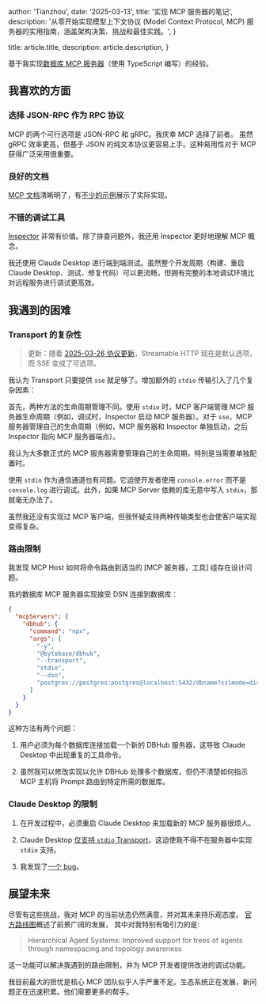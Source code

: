 
  author: 'Tianzhou',
  date: '2025-03-13',
  title: '实现 MCP 服务器的笔记',
  description:
    '从零开始实现模型上下文协议 (Model Context Protocol, MCP) 服务器的实用指南，涵盖架构决策、挑战和最佳实践。',
}

  title: article.title,
  description: article.description,
}


基于我实现[数据库 MCP 服务器](https://github.com/bytebase/dbhub/)（使用 TypeScript 编写）的经验。

## 我喜欢的方面

### 选择 JSON-RPC 作为 RPC 协议

MCP 的两个可行选项是 JSON-RPC 和 gRPC。我庆幸 MCP 选择了前者。
虽然 gRPC 效率更高，但基于 JSON 的纯文本协议更容易上手。这种易用性对于 MCP 获得广泛采用很重要。

### 良好的文档

[MCP 文档](https://modelcontextprotocol.io/introduction)清晰明了，有[不少的示例](https://modelcontextprotocol.io/examples)展示了实际实现。

### 不错的调试工具

[Inspector](https://modelcontextprotocol.io/docs/tools/inspector) 非常有价值。除了排查问题外，我还用 Inspector 更好地理解 MCP 概念。

我还使用 Claude Desktop 进行端到端测试。虽然整个开发周期（构建、重启 Claude Desktop、测试、修复代码）可以更流畅，但拥有完整的本地调试环境比对远程服务进行调试更高效。

## 我遇到的困难

### Transport 的复杂性

> 更新：随着 [2025-03-26 协议更新](https://github.com/modelcontextprotocol/specification/pull/206)，Streamable HTTP 现在是默认选项，而 SSE 变成了可选项。

我认为 Transport 只要提供 `sse` 就足够了。增加额外的 `stdio` 传输引入了几个复杂因素：

首先，两种方法的生命周期管理不同。使用 `stdio` 时，MCP 客户端管理 MCP 服务器生命周期（例如，调试时，Inspector 启动 MCP 服务器）。对于 `sse`，MCP 服务器管理自己的生命周期（例如，MCP 服务器和 Inspector 单独启动，之后 Inspector 指向 MCP 服务器端点）。

我认为大多数正式的 MCP 服务器需要管理自己的生命周期，特别是当需要单独配置时。

使用 `stdio` 作为通信通道也有问题。它迫使开发者使用 `console.error` 而不是 `console.log` 进行调试。此外，如果 MCP Server 依赖的库无意中写入 `stdio`，那就毫无办法了。

虽然我还没有实现过 MCP 客户端，但我怀疑支持两种传输类型也会使客户端实现变得复杂。

### 路由限制

我发现 MCP Host 如何将命令路由到适当的 [MCP 服务器，工具] 组存在设计问题。

我的数据库 MCP 服务器实现接受 DSN 连接到数据库：

```json
{
  "mcpServers": {
    "dbhub": {
      "command": "npx",
      "args": [
        "-y",
        "@bytebase/dbhub",
        "--transport",
        "stdio",
        "--dsn",
        "postgres://postgres:postgres@localhost:5432/dbname?sslmode=disable"
      ]
    }
  }
}
```

这种方法有两个问题：

1. 用户必须为每个数据库连接加载一个新的 DBHub 服务器，这导致 Claude Desktop 中出现重复的工具命令。

2. 虽然我可以修改实现以允许 DBHub 处理多个数据库，但仍不清楚如何指示 MCP 主机将 Prompt 路由到特定所需的数据库。

### Claude Desktop 的限制

1. 在开发过程中，必须重启 Claude Desktop 来加载新的 MCP 服务器很烦人。

2. Claude Desktop [仅支持 `stdio` Transport](https://github.com/orgs/modelcontextprotocol/discussions/16)，这迫使我不得不在服务器中实现 `stdio` 支持。

3. 我发现了[一个 bug](https://github.com/modelcontextprotocol/servers/issues/812)。

## 展望未来

尽管有这些挑战，我对 MCP 的当前状态仍然满意，并对其未来持乐观态度。
[官方路线图](https://modelcontextprotocol.io/development/roadmap)概述了前景广阔的发展，
其中对我特别有吸引力的是:

> Hierarchical Agent Systems: Improved support for trees of agents through namespacing and topology awareness

这一功能可以解决我遇到的路由限制，并为 MCP 开发者提供改进的调试功能。

我目前最大的担忧是核心 MCP 团队似乎人手严重不足。生态系统正在发展，新问题正在迅速积累。他们需要更多的帮手。
